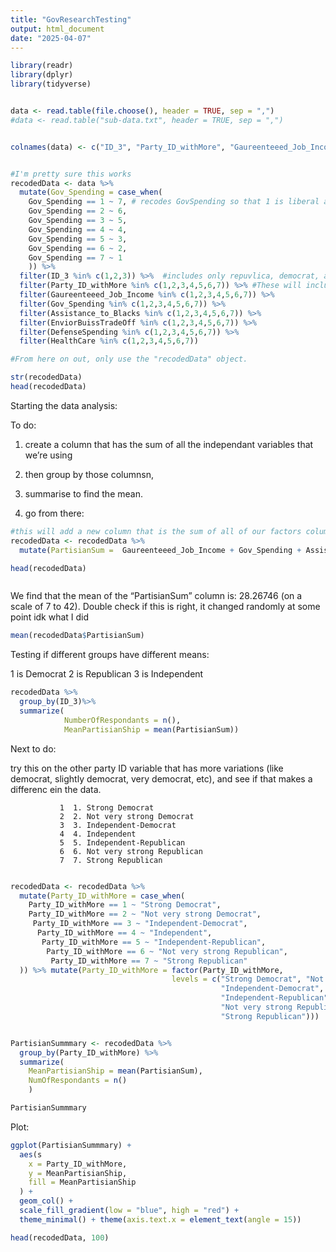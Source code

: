 ```yaml
---
title: "GovResearchTesting"
output: html_document
date: "2025-04-07"
---
```







```r

library(readr)
library(dplyr)
library(tidyverse)


data <- read.table(file.choose(), header = TRUE, sep = ",")
#data <- read.table("sub-data.txt", header = TRUE, sep = ",")


colnames(data) <- c("ID_3", "Party_ID_withMore", "Gaureenteeed_Job_Income", "Gov_Spending", "Assistance_to_Blacks", "EnviorBuissTradeOff", "DefenseSpending", "HealthCare")


#I'm pretty sure this works 
recodedData <- data %>% 
  mutate(Gov_Spending = case_when( 
    Gov_Spending == 1 ~ 7, # recodes GovSpending so that 1 is liberal and 7 is conservative
    Gov_Spending == 2 ~ 6, 
    Gov_Spending == 3 ~ 5, 
    Gov_Spending == 4 ~ 4, 
    Gov_Spending == 5 ~ 3, 
    Gov_Spending == 6 ~ 2, 
    Gov_Spending == 7 ~ 1
    )) %>% 
  filter(ID_3 %in% c(1,2,3)) %>%  #includes only repuvlica, democrat, and independant
  filter(Party_ID_withMore %in% c(1,2,3,4,5,6,7)) %>% #These will include only the 1-7 coded vars 
  filter(Gaureenteeed_Job_Income %in% c(1,2,3,4,5,6,7)) %>% 
  filter(Gov_Spending %in% c(1,2,3,4,5,6,7)) %>% 
  filter(Assistance_to_Blacks %in% c(1,2,3,4,5,6,7)) %>% 
  filter(EnviorBuissTradeOff %in% c(1,2,3,4,5,6,7)) %>% 
  filter(DefenseSpending %in% c(1,2,3,4,5,6,7)) %>% 
  filter(HealthCare %in% c(1,2,3,4,5,6,7)) 

#From here on out, only use the "recodedData" object. 

str(recodedData)
head(recodedData)


```


Starting the data analysis:

To do: 
 
 1. create a column that has the sum of all the independant variables that we're using 
 
 2. then group by those columnsn, 
 
 3. summarise to find the mean. 
 
 4. go from there: 
 
 
 
  
```r

#this will add a new column that is the sum of all of our factors columns:
recodedData <- recodedData %>% 
  mutate(PartisianSum =  Gaureenteeed_Job_Income + Gov_Spending + Assistance_to_Blacks + EnviorBuissTradeOff + DefenseSpending + HealthCare)

head(recodedData)



```
 

We find that the mean of the "PartisianSum" column is: 28.26746 (on a scale of 7 to 42). Double check if this is right, it changed randomly at some point idk what I did 
```r
mean(recodedData$PartisianSum)
```
 
 
 Testing if different groups have different means: 
 
1 is Democrat
2 is Republican
3 is Independent
```r
recodedData %>% 
  group_by(ID_3)%>% 
  summarize(
            NumberOfRespondants = n(),
            MeanPartisianShip = mean(PartisianSum))
```
 
 
 
 Next to do: 

  try this on the other party ID variable that has more variations (like democrat, slightly democrat, very democrat, etc), and see if that makes a differenc ein the data.  
 
 
               1  1. Strong Democrat
               2  2. Not very strong Democrat
               3  3. Independent-Democrat
               4  4. Independent
               5  5. Independent-Republican
               6  6. Not very strong Republican
               7  7. Strong Republican
               
```r
recodedData <- recodedData %>% 
  mutate(Party_ID_withMore = case_when(
    Party_ID_withMore == 1 ~ "Strong Democrat",
    Party_ID_withMore == 2 ~ "Not very strong Democrat",
     Party_ID_withMore == 3 ~ "Independent-Democrat",
      Party_ID_withMore == 4 ~ "Independent",
       Party_ID_withMore == 5 ~ "Independent-Republican",
        Party_ID_withMore == 6 ~ "Not very strong Republican",
         Party_ID_withMore == 7 ~ "Strong Republican"
  )) %>% mutate(Party_ID_withMore = factor(Party_ID_withMore, 
                                    levels = c("Strong Democrat", "Not very strong Democrat", 
                                               "Independent-Democrat", "Independent", 
                                               "Independent-Republican", 
                                               "Not very strong Republican", 
                                               "Strong Republican"))) 


PartisianSummmary <- recodedData %>% 
  group_by(Party_ID_withMore) %>% 
  summarize( 
    MeanPartisianShip = mean(PartisianSum), 
    NumOfRespondants = n()
    )

PartisianSummmary

```

 
Plot:
 
```r

ggplot(PartisianSummmary) +
  aes(s
    x = Party_ID_withMore,
    y = MeanPartisianShip,
    fill = MeanPartisianShip
  ) +
  geom_col() +
  scale_fill_gradient(low = "blue", high = "red") +  
  theme_minimal() + theme(axis.text.x = element_text(angle = 15))

```
 

```r

head(recodedData, 100)

```


